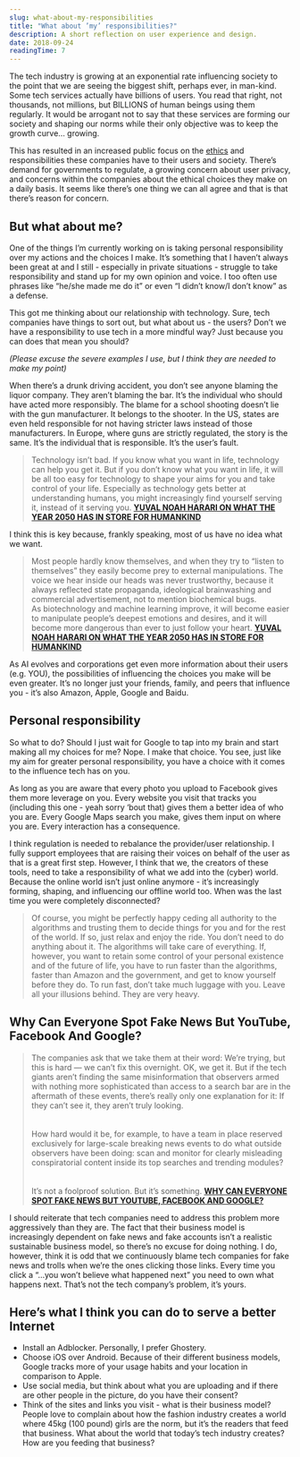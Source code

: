 ```yaml
---
slug: what-about-my-responsibilities
title: "What about ’my’ responsibilities?"
description: A short reflection on user experience and design.
date: 2018-09-24
readingTime: 7
---
```


The tech industry is growing at an exponential rate influencing society to the point that we are seeing the biggest shift, perhaps ever, in man-kind. Some tech services actually have billions of users. You read that right, not thousands, not millions, but BILLIONS of human beings using them regularly. It would be arrogant not to say that these services are forming our society and shaping our norms while their only objective was to keep the growth curve… growing.

This has resulted in an increased public focus on the <a href="/ai-ethics">ethics</a> and responsibilities these companies have to their users and society. There’s demand for governments to regulate, a growing concern about user privacy, and concerns within the companies about the ethical choices they make on a daily basis. It seems like there’s one thing we can all agree and that is that there’s reason for concern.


## But what about me?

One of the things I’m currently working on is taking personal responsibility over my actions and the choices I make. It’s something that I haven’t always been great at and I still - especially in private situations - struggle to take responsibility and stand up for my own opinion and voice. I too often use phrases like “he/she made me do it” or even “I didn’t know/I don’t know” as a defense.

This got me thinking about our relationship with technology. Sure, tech companies have things to sort out, but what about us - the users? Don’t we have a responsibility to use tech in a more mindful way? Just because you can does that mean you should?

_(Please excuse the severe examples I use, but I think they are needed to make my point)_

When there’s a drunk driving accident, you don’t see anyone blaming the liquor company. They aren’t blaming the bar. It’s the individual who should have acted more responsibly. The blame for a school shooting doesn’t lie with the gun manufacturer. It belongs to the shooter. In the US, states are even held responsible for not having stricter laws instead of those manufacturers. In Europe, where guns are strictly regulated, the story is the same. It’s the individual that is responsible. It’s the user’s fault.

>Technology isn’t bad. If you know what you want in life, technology can help you get it. But if you don’t know what you want in life, it will be all too easy for technology to shape your aims for you and take control of your life. Especially as technology gets better at understanding humans, you might increasingly find yourself serving it, instead of it serving you.
**<a href="https://www.wired.co.uk/article/yuval-noah-harari-extract-21-lessons-for-the-21st-century">YUVAL NOAH HARARI ON WHAT THE YEAR 2050 HAS IN STORE FOR HUMANKIND</a>**

I think this is key because, frankly speaking, most of us have no idea what we want.

>Most people hardly know themselves, and when they try to “listen to themselves” they easily become prey to external manipulations. The voice we hear inside our heads was never trustworthy, because it always reflected state propaganda, ideological brainwashing and commercial advertisement, not to mention biochemical bugs.<br />
As biotechnology and machine learning improve, it will become easier to manipulate people’s deepest emotions and desires, and it will become more dangerous than ever to just follow your heart.
**<a href="https://www.wired.co.uk/article/yuval-noah-harari-extract-21-lessons-for-the-21st-century">YUVAL NOAH HARARI ON WHAT THE YEAR 2050 HAS IN STORE FOR HUMANKIND</a>**

As AI evolves and corporations get even more information about their users (e.g. YOU), the possibilities of influencing the choices you make will be even greater. It’s no longer just your friends, family, and peers that influence you - it’s also Amazon, Apple, Google and Baidu.

## Personal responsibility

So what to do? Should I just wait for Google to tap into my brain and start making all my choices for me? Nope. I make that choice. You see, just like my aim for greater personal responsibility, you have a choice with it comes to the influence tech has on you.

As long as you are aware that every photo you upload to Facebook gives them more leverage on you. Every website you visit that tracks you (including this one - yeah sorry ‘bout that) gives them a better idea of who you are. Every Google Maps search you make, gives them input on where you are. Every interaction has a consequence.


I think regulation is needed to rebalance the provider/user relationship. I fully support employees that are raising their voices on behalf of the user as that is a great first step. However, I think that we, the creators of these tools, need to take a responsibility of what we add into the (cyber) world. Because the online world isn’t just online anymore - it’s increasingly forming, shaping, and influencing our offline world too. When was the last time you were completely disconnected?

>Of course, you might be perfectly happy ceding all authority to the algorithms and trusting them to decide things for you and for the rest of the world. If so, just relax and enjoy the ride. You don’t need to do anything about it. The algorithms will take care of everything. If, however, you want to retain some control of your personal existence and of the future of life, you have to run faster than the algorithms, faster than Amazon and the government, and get to know yourself before they do. To run fast, don’t take much luggage with you. Leave all your illusions behind. They are very heavy.


## Why Can Everyone Spot Fake News But YouTube, Facebook And Google?

>The companies ask that we take them at their word: We’re trying, but this is hard — we can’t fix this overnight. OK, we get it. But if the tech giants aren’t finding the same misinformation that observers armed with nothing more sophisticated than access to a search bar are in the aftermath of these events, there’s really only one explanation for it: If they can’t see it, they aren’t truly looking.
<br /><br />    
How hard would it be, for example, to have a team in place reserved exclusively for large-scale breaking news events to do what outside observers have been doing: scan and monitor for clearly misleading conspiratorial content inside its top searches and trending modules?
<br /><br />     
It’s not a foolproof solution. But it’s something.
**<a href="https://www.buzzfeed.com/charliewarzel/why-can-everyone-spot-fake-news-but-the-tech-companies?utm_term=.rxRvBV89q#.djz6P2NKz">WHY CAN EVERYONE SPOT FAKE NEWS BUT YOUTUBE, FACEBOOK AND GOOGLE?</a>**

I should reiterate that tech companies need to address this problem more aggressively than they are. The fact that their business model is increasingly dependent on fake news and fake accounts isn’t a realistic sustainable business model, so there’s no excuse for doing nothing. I do, however, think it is odd that we continuously blame tech companies for fake news and trolls when we’re the ones clicking those links. Every time you click a “…you won’t believe what happened next” you need to own what happens next. That’s not the tech company’s problem, it’s yours.

## Here’s what I think you can do to serve a better Internet

- Install an Adblocker. Personally, I prefer Ghostery.
- Choose iOS over Android. Because of their different business models, Google tracks more of your usage habits and your location in comparison to Apple.
- Use social media, but think about what you are uploading and if there are other people in the picture, do you have their consent?
- Think of the sites and links you visit - what is their business model? People love to complain about how the fashion industry creates a world where 45kg (100 pound) girls are the norm, but it’s the readers that feed that business. What about the world that today’s tech industry creates? How are you feeding that business?
